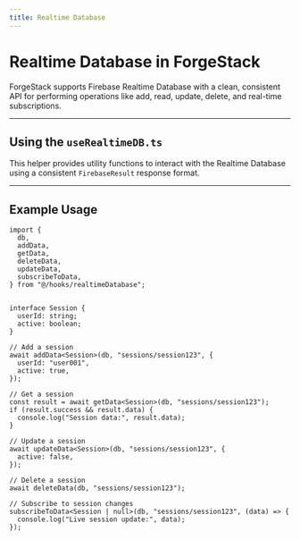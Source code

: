 ```yaml
---
title: Realtime Database
---
```



# Realtime Database in ForgeStack

ForgeStack supports Firebase Realtime Database with a clean, consistent API for performing operations like add, read, update, delete, and real-time subscriptions.

---

## Using the `useRealtimeDB.ts`

This helper provides utility functions to interact with the Realtime Database using a consistent `FirebaseResult` response format.

---

## Example Usage

```tsx
import {
  db,
  addData,
  getData,
  deleteData,
  updateData,
  subscribeToData,
} from "@/hooks/realtimeDatabase";


interface Session {
  userId: string;
  active: boolean;
}

// Add a session
await addData<Session>(db, "sessions/session123", {
  userId: "user001",
  active: true,
});

// Get a session
const result = await getData<Session>(db, "sessions/session123");
if (result.success && result.data) {
  console.log("Session data:", result.data);
}

// Update a session
await updateData<Session>(db, "sessions/session123", {
  active: false,
});

// Delete a session
await deleteData(db, "sessions/session123");

// Subscribe to session changes
subscribeToData<Session | null>(db, "sessions/session123", (data) => {
  console.log("Live session update:", data);
});

```